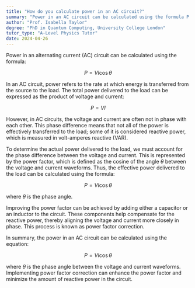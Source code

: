 ```yaml
---
title: "How do you calculate power in an AC circuit?"
summary: "Power in an AC circuit can be calculated using the formula P = VIcosθ."
author: "Prof. Isabella Taylor"
degree: "PhD in Quantum Computing, University College London"
tutor_type: "A-Level Physics Tutor"
date: 2024-04-26
---
```


Power in an alternating current (AC) circuit can be calculated using the formula:

$$
P = VI \cos \theta
$$

In an AC circuit, power refers to the rate at which energy is transferred from the source to the load. The total power delivered to the load can be expressed as the product of voltage and current:

$$
P = VI
$$

However, in AC circuits, the voltage and current are often not in phase with each other. This phase difference means that not all of the power is effectively transferred to the load; some of it is considered reactive power, which is measured in volt-amperes reactive (VAR).

To determine the actual power delivered to the load, we must account for the phase difference between the voltage and current. This is represented by the power factor, which is defined as the cosine of the angle $\theta$ between the voltage and current waveforms. Thus, the effective power delivered to the load can be calculated using the formula:

$$
P = VI \cos \theta
$$

where $\theta$ is the phase angle.

Improving the power factor can be achieved by adding either a capacitor or an inductor to the circuit. These components help compensate for the reactive power, thereby aligning the voltage and current more closely in phase. This process is known as power factor correction.

In summary, the power in an AC circuit can be calculated using the equation:

$$
P = VI \cos \theta
$$

where $\theta$ is the phase angle between the voltage and current waveforms. Implementing power factor correction can enhance the power factor and minimize the amount of reactive power in the circuit.
    